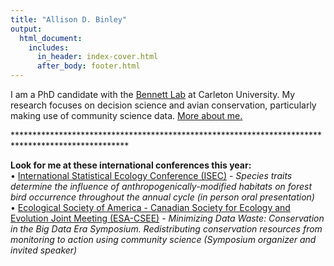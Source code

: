 ```yaml
---
title: "Allison D. Binley"
output:
  html_document:
    includes:
      in_header: index-cover.html
      after_body: footer.html
---
```

I am a PhD candidate with the [Bennett Lab](https://carleton.ca/bennett-lab/) at Carleton University. My research focuses on decision science and avian conservation, particularly making use of community science data. [More about me.](about.html)





\*\*\*\*\*\*\*\*\*\*\*\*\*\*\*\*\*\*\*\*\*\*\*\*\*\*\*\*\*\*\*\*\*\*\*\*\*\*\*\*\*\*\*\*\*\*\*\*\*\*\*\*\*\*\*\*\*\*\*\*\*\*\*\*\*\*\*\*\*\*\*\*\*\*\*\*\*\*\*\*\*\*\*\*\*\*\*\*\*\*\*\*\*\*\*\*\*\*





**Look for me at these international conferences this year:**  
• [International Statistical Ecology Conference (ISEC)](https://www.isec2022.org/) - *Species traits determine the influence of anthropogenically-modified habitats on forest bird occurrence throughout the annual cycle  (in person oral presentation)*  
• [Ecological Society of America - Canadian Society for Ecology and Evolution Joint Meeting (ESA-CSEE)](https://www.esa.org/montreal2022/) - *Minimizing Data Waste: Conservation in the Big Data Era Symposium. Redistributing conservation resources from monitoring to action using community science (Symposium organizer and invited speaker)*  